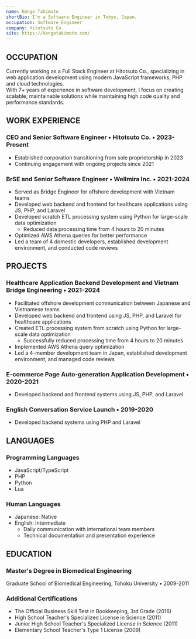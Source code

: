 ```yaml
---
name: Kengo Takimoto
shortBio: I'm a Software Engineer in Tokyo, Japan.
occupation: Software Engineer
company: Hitotsuto Co.
site: https://kengotakimoto.com/
---
```


## OCCUPATION

Currently working as a Full Stack Engineer at Hitotsuto Co., specializing in web application development using modern JavaScript frameworks, PHP and cloud technologies.  
With 7+ years of experience in software development, I focus on creating scalable, maintainable solutions while maintaining high code quality and performance standards.

## WORK EXPERIENCE

### CEO and Senior Software Engineer • Hitotsuto Co. • 2023-Present

- Established corporation transitioning from sole proprietorship in 2023
- Continuing engagement with ongoing projects since 2021

### BrSE and Senior Software Engineer • Wellmira Inc. • 2021-2024

- Served as Bridge Engineer for offshore development with Vietnam teams
- Developed web backend and frontend for healthcare applications using JS, PHP, and Laravel
- Developed scratch ETL processing system using Python for large-scale data optimization
  - Reduced data processing time from 4 hours to 20 minutes
- Optimized AWS Athena queries for better performance
- Led a team of 4 domestic developers, established development environment, and conducted code reviews

## PROJECTS

### Healthcare Application Backend Development and Vietnam Bridge Engineering • 2021-2024

- Facilitated offshore development communication between Japanese and Vietnamese teams
- Developed web backend and frontend using JS, PHP, and Laravel for healthcare applications
- Created ETL processing system from scratch using Python for large-scale data optimization
  - Successfully reduced processing time from 4 hours to 20 minutes
- Implemented AWS Athena query optimization
- Led a 4-member development team in Japan, established development environment, and managed code reviews

### E-commerce Page Auto-generation Application Development • 2020-2021

- Developed backend and frontend systems using JS, PHP, and Laravel

### English Conversation Service Launch • 2019-2020

- Developed backend systems using PHP and Laravel

## LANGUAGES

### Programming Languages

- JavaScript/TypeScript
- PHP
- Python
- Lua

### Human Languages

- Japanese: Native
- English: Intermediate
  - Daily communication with international team members
  - Technical documentation and presentation experience

## EDUCATION

### Master's Degree in Biomedical Engineering

Graduate School of Biomedical Engineering, Tohoku University • 2009-2011

### Additional Certifications

- The Official Business Skill Test in Bookkeeping, 3rd Grade (2016)
- High School Teacher's Specialized License in Science (2011)
- Junior High School Teacher's Specialized License in Science (2011)
- Elementary School Teacher's Type 1 License (2009)

